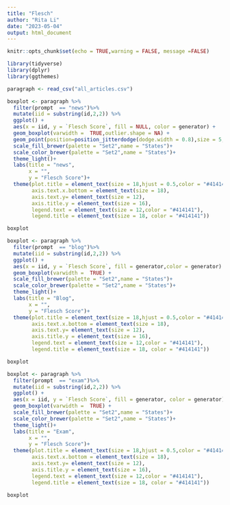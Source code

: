 ```yaml
---
title: "Flesch"
author: "Rita Li"
date: "2023-05-04"
output: html_document
---
```


```r
knitr::opts_chunk$set(echo = TRUE,warning = FALSE, message =FALSE)
```

```r
library(tidyverse)
library(dplyr)
library(ggthemes)
```

```r
paragraph <- read_csv("all_articles.csv")
```

```r
boxplot <- paragraph %>% 
  filter(prompt  == "news")%>% 
  mutate(iid = substring(id,2,2)) %>% 
  ggplot() +
  aes(x = iid, y = `Flesch Score`, fill = NULL, color = generator) +
  geom_boxplot(varwidth =  TRUE,outlier.shape = NA) +
  geom_point(position=position_jitterdodge(dodge.width = 0.8),size = 5, alpha = 0.5) +
  scale_fill_brewer(palette = "Set2",name = "States")+
  scale_color_brewer(palette = "Set2",name = "States")+
  theme_light()+
  labs(title = "news",
       x = "",
       y = "Flesch Score")+
  theme(plot.title = element_text(size = 18,hjust = 0.5,color = "#414141"),
        axis.text.x.bottom = element_text(size = 18),
        axis.text.y= element_text(size = 12),
        axis.title.y = element_text(size = 16),
        legend.text = element_text(size = 12,color = "#414141"),
        legend.title = element_text(size = 18, color = "#414141"))

boxplot
```

```r
boxplot <- paragraph %>% 
  filter(prompt  == "blog")%>% 
  mutate(iid = substring(id,2,2)) %>% 
  ggplot() +
  aes(x = iid, y = `Flesch Score`, fill = generator,color = generator) +
  geom_boxplot(varwidth =  TRUE) +
  scale_fill_brewer(palette = "Set2",name = "States")+
  scale_color_brewer(palette = "Set2",name = "States")+
  theme_light()+
  labs(title = "Blog",
       x = "",
       y = "Flesch Score")+
  theme(plot.title = element_text(size = 18,hjust = 0.5,color = "#414141"),
        axis.text.x.bottom = element_text(size = 18),
        axis.text.y= element_text(size = 12),
        axis.title.y = element_text(size = 16),
        legend.text = element_text(size = 12,color = "#414141"),
        legend.title = element_text(size = 18, color = "#414141"))

boxplot
```


```r
boxplot <- paragraph %>% 
  filter(prompt  == "exam")%>% 
  mutate(iid = substring(id,2,2)) %>% 
  ggplot() +
  aes(x = iid, y = `Flesch Score`, fill = generator, color = generator) +
  geom_boxplot(varwidth =  TRUE) +
  scale_fill_brewer(palette = "Set2",name = "States")+
  scale_color_brewer(palette = "Set2",name = "States")+
  theme_light()+
  labs(title = "Exam",
       x = "",
       y = "Flesch Score")+
  theme(plot.title = element_text(size = 18,hjust = 0.5,color = "#414141"),
        axis.text.x.bottom = element_text(size = 18),
        axis.text.y= element_text(size = 12),
        axis.title.y = element_text(size = 16),
        legend.text = element_text(size = 12,color = "#414141"),
        legend.title = element_text(size = 18, color = "#414141"))

boxplot
```